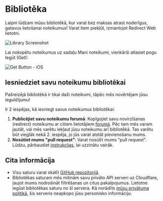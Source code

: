 # Bibliotēka

Laipni lūdzam mūsu bibliotēkā, kur varat bez maksas atrast noderīgus, gatavus lietošanai noteikumus! Varat tiem piekļūt, izmantojot Redirect Web lietotni.

![Library Screenshot](/img/library-screenshot.webp)

Lai nokopētu noteikumus uz sadaļu Mani noteikumi, vienkārši atlasiet pogu Iegūt (Get):

![Get Button - iOS](/img/library-get-button-ios.gif)

## Iesniedziet savu noteikumu bibliotēkai

Pašreizējā bibliotēkā ir tikai daži noteikumi, tāpēc mēs novērtējam jūsu ieguldījumu!

Ir 2 iespējas, kā iesniegt savus noteikumus bibliotēkai:

1.  **Publicējiet savu noteikumu forumā**: Kopīgojiet savu novirzīšanas (redirect) noteikumu ar citiem lietotājiem [forumā](https://github.com/mshibanami/redirect-web/discussions/categories/redirect-rules). Pēc tam mēs varam jautāt, vai mēs varētu iekļaut jūsu noteikumu arī bibliotēkā. Tas varētu būt vieglāk nekā 2. iespēja, jo jūs varat atstāt pievienošanu mums.
2.  **Nosūtiet mums "pull request"**: Varat nosūtīt mums "pull request". Lūdzu, pārbaudiet [instrukcijas](https://github.com/mshibanami/redirect-web/tree/main/library), lai uzzinātu vairāk.

## Cita informācija

-   Visu saturu varat skatīt [GitHub repozitorijā](https://github.com/mshibanami/redirect-web/tree/main/library).
-   Bibliotēkas saturam mēs mitinām savu privāto API serveri uz Cloudflare, ļaujot mums nodrošināt filtrēšanas un citus pakalpojumus. Lietotne iegūst bibliotēkas saturu no šī servera. Kā norādīts [mūsu privātuma politikā](/privacy-policy), šis serveris neapkopo jūsu personisko informāciju.
